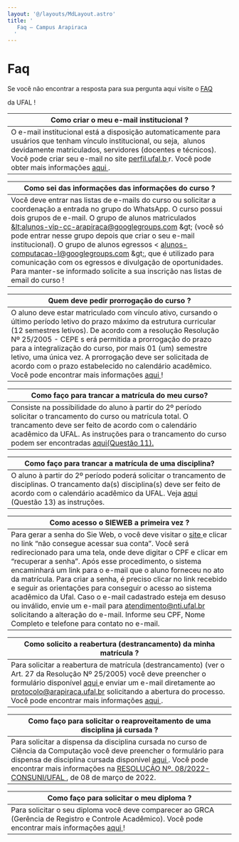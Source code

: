```yaml
---
layout: '@/layouts/MdLayout.astro'
title: '
   Faq — Campus Arapiraca
  '
---
```






Faq
===










 Se você não encontrar a resposta para sua pergunta aqui visite o
 <a href="https://ufal.br/estudante/documentos/perguntas-frequentes">
 FAQ
</a>

 da UFAL !
 




| Como criar o meu e-mail institucional ? |
| --- |
| O e-mail institucional está a disposição automaticamente para usuários que tenham vínculo institucional, ou seja,  alunos devidamente matriculados, servidores (docentes e técnicos). Você pode criar seu e-mail no site  <a href="http://perfil.ufal.br/" target="_self" title="">  perfil.ufal.b </a>   r. Você pode obter mais informações  <a href="https://servicos.ufal.br/orgaos/nucleo-de-tecnologia-da-informacao-nti/criacao-de-e-mail-institucional">  aqui </a>   . |




| Como sei das informações das informações do curso ? |
| --- |
| Você deve entrar nas listas de e-mails do curso ou solicitar a coordenação a entrada no grupo do WhatsApp. O curso possui dois grupos de e-mail. O grupo de alunos matriculados   <a href="https://groups.google.com/g/alunos-vip-cc-arapiraca">  \&lt;alunos-vip-cc-arapiraca@googlegroups.com \&gt; </a>   (você só pode entrar nesse grupo depois que criar o seu e-mail institucional).     O grupo de alunos egressos \<  <a href="https://groups.google.com/g/alunos-computacao-l">  alunos-computacao-l@googlegroups.com \&gt;, </a>   que é utilizado para comunicação com os egressos e divulgação de oportunidades.     Para manter-se informado solicite a sua inscrição nas listas de email do curso ! |




| Quem deve pedir prorrogação do curso ? |
| --- |
| O aluno deve estar matriculado com vínculo ativo, cursando o último período letivo do prazo máximo da estrutura curricular (12 semestres letivos).    De acordo com a resolução Resolução Nº 25/2005 - CEPE s    erá permitida a prorrogação do prazo para a integralização do curso, por mais 01 (um) semestre letivo, uma única vez.    A prorrogação deve ser solicitada de acordo com o    prazo estabelecido no calendário acadêmico.    Você pode encontrar mais informações  <a href="https://servicos.ufal.br/orgaos/departamento-de-registro-e-controle-academico-drca/prorrogacao-de-integralizacao-de-curso" rel="noopener" target="_blank">  aqui </a>   ! |




| ****Como faço para trancar a matrícula do meu curso?**** |
| --- |
| Consiste na possibilidade do aluno à partir do 2º período solicitar o trancamento do curso ou matrícula total. O trancamento deve ser feito de acordo com o calendário acadêmico da UFAL. As instruções para o trancamento do curso podem ser encontradas  <a href="https://ufal.br/estudante/documentos/perguntas-frequentes">  aqui(Questão 11). </a> |








| ****Como faço para trancar a matrícula de uma disciplina?**** |
| --- |
| O aluno à partir do 2º período poderá solicitar o trancamento de disciplinas. O trancamento da(s) disciplina(s) deve ser feito de acordo com o calendário acadêmico da UFAL. Veja  <a href="https://ufal.br/estudante/documentos/perguntas-frequentes">  aqui </a>   (Questão 13) as instruções. |




| ****Como acesso o SIEWEB a primeira vez ?**** |
| --- |
| Para gerar a senha do Sie Web, o você deve visitar o  <a class="external-link" href="https://sistemas.ufal.br/academico/login.seam?cid=14587" target="_self" title="">  site </a>   e clicar no link “não consegue acessar sua conta”.       Você será redirecionado para uma tela, onde deve digitar o CPF e clicar em “recuperar a senha”. Após esse procedimento, o sistema encaminhará um link para o e-mail que o aluno forneceu no ato da matrícula.    Para criar a senha, é preciso clicar no link recebido e seguir as orientações para conseguir o acesso ao sistema acadêmico da Ufal.      Caso o e-mail cadastrado esteja em desuso ou inválido, envie um e-mail para atendimento@nti.ufal.br solicitando a alteração do e-mail. Informe seu CPF, Nome Completo e telefone para contato no e-mail. |




| ****Como solicito a reabertura (destrancamento) da minha matrícula ?**** |
| --- |
| Para solicitar a reabertura de matrícula (destrancamento) (ver o Art. 27 da Resolução Nº 25/2005) você deve preencher o formulário disponível  <a href="https://ufal.br/estudante/documentos/formularios/matricula/requerimento-para-reabertura-de-matricula-drca/">  aqui </a>   e enviar um e-mail diretamente ao protocolo@arapiraca.ufal.br solicitando a abertura do processo. Você pode encontrar mais informações  <a href="https://servicos.ufal.br/orgaos/departamento-de-registro-e-controle-academico-drca/reabertura-de-matricula" rel="noopener" target="_blank">  aqui </a>   . |




| ****Como faço para solicitar o reaproveitamento de uma disciplina já cursada ?**** |
| --- |
| Para solicitar a dispensa da disciplina cursada no curso de Ciência da Computação você deve preencher o formulário para dispensa de disciplina cursada disponível  <a href="https://accounts.google.com/v3/signin/identifier?continue=https%3A%2F%2Fdocs.google.com%2Fforms%2Fd%2Fe%2F1FAIpQLSdmuJGT4yxmLhZcC7L0ddmeJkeqPPJTwNZ7rs7gIm0EJ23wgw%2Fviewform%3Fusp%3Dsend_form&amp;followup=https%3A%2F%2Fdocs.google.com%2Fforms%2Fd%2Fe%2F1FAIpQLSdmuJGT4yxmLhZcC7L0ddmeJkeqPPJTwNZ7rs7gIm0EJ23wgw%2Fviewform%3Fusp%3Dsend_form&amp;ifkv=AdF4I778cPcWuORuKMkCPQLNldH0q-50JCBgezil1hpsIQk2wrSIR2Xz7V2KqLNr_AVBhf1Jjr1b&amp;ltmpl=forms&amp;osid=1&amp;passive=1209600&amp;service=wise&amp;flowName=GlifWebSignIn&amp;flowEntry=ServiceLogin&amp;dsh=S-1173739173%3A1722997003030451&amp;ddm=0">  aqui </a>   . Você pode encontrar mais informações na  <a href="https://ufal.br/resolucoes/2022/rco-n-08-de-08-03-2022.pdf">  RESOLUÇÃO Nº. 08/2022-CONSUNI/UFAL </a>   , de 08 de março de 2022. |




| ****Como faço para solicitar o meu diploma ?**** |
| --- |
| Para solicitar o seu diploma você deve comparecer ao GRCA (Gerência de Registro e Controle Acadêmico). Você pode encontrar mais informações  <a href="https://ufal.br/estudante/documentos/perguntas-frequentes">  aqui </a>   ! |












